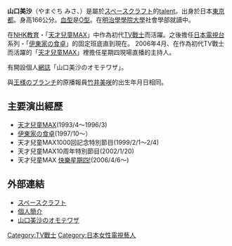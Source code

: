 '''山口美沙'''（やまぐち みさ、{{bd|1984年|9月27日}}）是屬於[[スペースクラフト|スペースクラフト]]的[[talent|talent]]。出身於日本[[東京都|東京都]]。身高166公分。[[血型|血型]]是[[O型|O型]]。在[[明治學學院大學|明治學學院大學]]社會學部就讀中。

在[[日本放送協會|NHK教育]]・「[[天才兒童MAX|天才兒童MAX]]」中作為初代[[TV戰士|TV戰士]]而活躍。之後擔任[[日本電視台|日本電視台]]系列・「[[伊東家の食卓|伊東家の食卓]]」的固定班底直到現在。
2006年4月、在作為初代TV戰士而活躍的「[[天才兒童MAX|天才兒童MAX]]」裡擔任星期四現場直播的主持人。

有開設個人[[網誌|網誌]]「山口美沙のオモテワザ」。

與[[王様のブランチ|王様のブランチ]]的原播報員[[竹井美咲|竹井美咲]]的出生年月日相同。

== 主要演出經歷 ==
*[[天才兒童MAX|天才兒童MAX]](1993/4～1996/3)
*[[伊東家の食卓|伊東家の食卓]](1997/10～）
*天才兒童MAX1000回記念特別節目(1999/2/1～2/4)
*天才兒童MAX10周年特別節目(2002/1/20)
*天才兒童MAX [[快樂星期四!|快樂星期四!]](2006/4/6～)

== 外部連結 ==
*[http://www.spacecraft.co.jp/ スペースクラフト] {{Wayback|url=http://www.spacecraft.co.jp/ |date=20061004073921 }}
*[http://www.spacecraft.co.jp/yamaguchi_misa/ 個人簡介] {{Wayback|url=http://www.spacecraft.co.jp/yamaguchi_misa/ |date=20061109061052 }}
*[https://web.archive.org/web/20061104001002/http://misayama.exblog.jp/ 山口美沙のオモテワザ]

{{SPACE CRAFT}}
{{DEFAULTSORT:Yamaguchi Misa}}
[[Category:TV戰士|Category:TV戰士]]
[[Category:日本女性電視藝人|Category:日本女性電視藝人]]